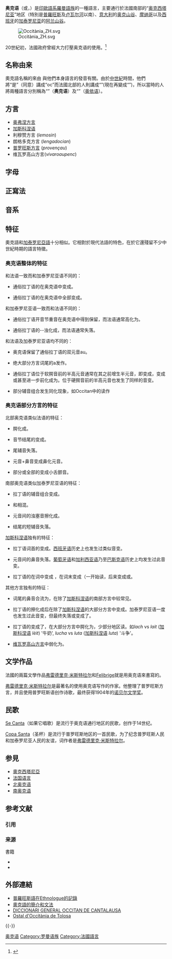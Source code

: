 {{Infobox Language
|name=奥克语
|nativename={{lang|oc|''occitan'', ''lenga d'òc'', ''provençal''}}
|familycolor=印欧语系
|states=[[法国|法国]]、[[加泰罗尼亚|加泰罗尼亚]]、[[意大利|意大利]]
|speakers=約在{{sigfig|110,000|1}}到{{sigfig|789,000|1}}之間
|date=2007–2012
|ref=<ref name=bernissan>Fabrice BERNISSAN (2012). "Combien l'occitan compte de locuteurs en 2012 ?", ''Revue de Linguistique Romane'', 76 (12/2011-07/2012), pp. 467-512</ref><ref name=martel>-{« De fait, le nombre des locuteurs de l’occitan a pu être estimé par l’INED dans un premier temps à 526 000 personnes, puis à 789 000, »}- ("In fact, the number of occitan speakers was estimated by the French Demographics Institute at 526,000 people, then 789,000") Philippe Martel, "Qui parle occitan ?" in [http://www.dglf.culture.gouv.fr/Langues_et_cite/langues_cite10.pdf ''Langues et cité''] {{Wayback|url=http://www.dglf.culture.gouv.fr/Langues_et_cite/langues_cite10.pdf |date=20120316103535 }} n°10, December 2007.</ref>
|fam1=[[印欧语系|印欧语系]]
|fam2=[[意大利语族|意大利语族]]
|fam3=[[罗曼语族|罗曼语族]]
|fam4=[[西罗曼语支|西罗曼语支]]
|fam5=[[高卢-罗曼语支|高卢-罗曼语支]]
|fam6=[[奥克-罗曼语|奥克-罗曼语]]
|nation= {{flag|加泰罗尼亚}}
|iso1=oc|iso2=oci|iso3=oci
|lc1=oci|ld1=奥克语
}}
'''奥克语'''（{{lang-oc|Lenga d'òc}}或{{lang|oc|Occitan}}，{{IPA|[utsiˈta, u(t)siˈtaⁿ, u(t)siˈtɔ, ukʃiˈtɔ]|pron}}）是[[印歐語系|印歐語系]][[羅曼語族|羅曼語族]]的一種語言，主要通行於法國南部的“[[奥克西塔尼亚|奥克西塔尼亚]]”地区（特別是[[普羅旺斯|普羅旺斯]]及[[卢瓦尔河|卢瓦尔河]]以南）、[[意大利|意大利]]的[[奥克山谷|奥克山谷]]、[[摩纳哥|摩纳哥]]以及[[西班牙|西班牙]]的[[加泰罗尼亚|加泰罗尼亚]]的[[阿兰山谷|阿兰山谷]]。

[[File:Occitània_ZH.svg|thumb]]

20世紀初，法國政府曾經大力打壓奥克语的使用。<ref name=bbc01>{{Cite web |url=https://www.bbc.com/ukchina/simp/vert-tra-45848251 |title=欧西坦语——法国人曾禁止的语言 |date=2018-10-13 |website=bbc.com |access-date=2018-10-14 |archive-date=2021-01-18 |archive-url=https://web.archive.org/web/20210118132001/https://www.bbc.com/ukchina/simp/vert-tra-45848251 |dead-url=no }}</ref>

==名称由来==

奧克語名稱的來由<!--和“西方”(法語：{{lang|fr|Occidental}})無關，-->與他們本身語言的發音有關。由於[[中世紀|中世紀]]時間，他們將“是”（同意）講成“oc”而法國北部的人則講成“{{lang|fr|oïl}}”(現在再變成“{{lang|fr|oui}}”)，所以當時的人將兩種語言分別稱為“{{lang|oc|langue d'oc}}”（'''奥克语'''）及“{{lang|oc|Langue d'oïl}}”（[[奥依语|奥依语]]）。

==方言==

* [[奥弗涅方言|奥弗涅方言]] 
* [[加斯科涅语|加斯科涅语]]
* 利穆赞方言 (''lemosin'')
* 朗格多克方言 (''lengadocian'')
* [[普罗旺斯方言|普罗旺斯方言]] (''provençau'')
* 维瓦罗高山方言(''vivaroaupenc'')

==字母==

{{Alphabet oc}}

==正寫法==

==音系==

==特征==

奧克語和[[加泰罗尼亞語|加泰罗尼亞語]]十分相似。它相對於現代法語的特色，在於它還殘留不少中世紀時期的語言特徵。

===奥克语整体的特征===

和法语一致而和加泰罗尼亚语不同的：

* 通俗拉丁语的{{IPA|/u/}}在奥克语中变成{{IPA|/y/}}。

* 通俗拉丁语的{{IPA|/o/}}在奥克语中全部变成{{IPA|/u/}}。

和加泰罗尼亚语一致而和法语不同的：

* 通俗拉丁语开音节重音{{IPA|/a/}}在奥克语中得到保留，而法语通常高化为{{IPA|/ɛ/}}。

* 通俗拉丁语的-{{smallcaps|t}}-浊化成{{IPA|/d/}}，而法语通常失落。

和法语及加泰罗尼亚语均不同的：

* 奥克语保留了通俗拉丁语的双元音au{{IPA|/aw/}}。

* 绝大部分方言词尾的a发作{{IPA|/ɔ/}}。

* 通俗拉丁语位于软腭音前的半高元音通常在其之前增生半元音，即{{IPA|/ɛ/}}变成{{IPA|/jɛ/}}，{{IPA|/ɔ/}}变成{{IPA|/wɔ/}}或{{IPA|/wɛ/}}甚至进一步前化成为{{IPA|[wœ], [œ], [ɛ]}}。位于硬腭音前的半高元音也发生了同样的音变。

* 部分辅音组合发生同化现象，如Occitan中的{{angle bracket|cc}}读作{{IPA|/ts/}}

===奥克语部分方言的特征===

北部奥克语类似法语的特征：

* {{smallcaps|ca-, ga-}}腭化成{{IPA|/tʃa, dʒa/}}。

* 音节结尾的{{IPA|/l/}}变成{{IPA|/w/}}。

* 尾辅音失落。

* 元音+鼻音变成鼻化元音。

* 部分或全部的{{angle bracket|r}}变成小舌颤音。

南部奥克语类似加泰罗尼亚语的特征：

* 拉丁语的辅音组合{{smallcaps|-mb-,-nd-}}变成{{IPA|/m, n/}}。

* {{IPA|/b/}} 和{{IPA|/v/}}相混。

* 元音间的浊塞音{{IPA|/b d ɡ/}}擦化成{{IPA|[β ð ɣ]}}。

* 结尾的短辅音{{IPA|/n/}}失落。

[[加斯科涅语|加斯科涅语]]独有的特征：

* 拉丁语词首的{{IPA|/f/}}变成{{IPA|/h/}}。[[西班牙语|西班牙语]]历史上也发生过类似音变。

* 元音间的鼻音{{IPA|/n/}}失落。[[葡萄牙语|葡萄牙语]]和[[加利西亚语|加利西亚语]]乃至[[巴斯克语|巴斯克语]]历史上均发生过此音变。

* 拉丁语的{{smallcaps|-ll-}}在词中变成{{angle bracket|r}} {{IPA|/ɾ/}}，在词末变成{{angle bracket|th}}（一开始读{{IPA|/c/}}，后来变成{{IPA|/t/}}或{{IPA|/tʃ/}}。

其他方言独有的特征：

* 词尾的鼻音合流为{{IPA|/ŋ/}}，在除了[[加斯科涅语|加斯科涅语]]的南部方言中较常见。

* 拉丁语的{{smallcaps|-d-}}擦化成{{IPA|/ð/}}后在除了[[加斯科涅语|加斯科涅语]]的大部分方言中变成{{IPA|/z/}}。加泰罗尼亚语一度也发生过此音变，但最终失落或变成了{{IPA|/w/}}。

* 拉丁语的{{smallcaps|-ct-}}变成了{{IPA|/jt/}}，在大部分方言中腭化为{{IPA|/tʃ/}}，少部分地区读{{IPA|/(j)t/}}。如''lach'' vs ''lait'' ([[加斯科涅语|加斯科涅语]] ''lèit'') '牛奶', ''lucha'' vs ''luta'' ([[加斯科涅语|加斯科涅语]] ''luta'') '斗争'。

* [[维瓦罗高山方言|维瓦罗高山方言]]中{{IPA|/l/}}弱化为{{IPA|/r/}}。

==文学作品==

法國的兩篇文學作品[[弗雷德里克·米斯特拉尔|弗雷德里克·米斯特拉尔]]和[[Felibrige|Felibrige]]就是用奥克语來書寫的。

[[弗雷德里克·米斯特拉尔|弗雷德里克·米斯特拉尔]]是最著名的使用奥克语写作的作家。他整理了普罗旺斯方言，并且使用普罗旺斯语创作诗歌，最终获得1904年的[[诺贝尔文学奖|诺贝尔文学奖]]。

==民歌==

[[Se_Canta|Se Canta]]（如果它唱歌）是流行于奥克语通行地区的民歌，创作于14世纪。

[[Copa_Santa|Copa Santa]]（圣杯）是流行于普罗旺斯地区的一首民歌，为了纪念普罗旺斯人民和加泰罗尼亚人民的友谊，词作者是[[弗雷德里克·米斯特拉尔|弗雷德里克·米斯特拉尔]]。

== 参見 ==
* [[奧克西塔尼亞|奧克西塔尼亞]]
* [[法国语言|法国语言]]
* [[北奥克语|北奥克语]]
* [[南奥克语|南奥克语]]

== 参考文献==
=== 引用 ===
{{Reflist}}

=== 来源 ===
; 書籍
{{refbegin}}
* {{cite book | last=Anglade | first=Joseph | year=1921 | title=Grammaire de l'ancien provençal ou ancienne langue d'oc: phonétique et morphologie | publisher=C. Klincksieck | location=Paris | url=http://gallica.bnf.fr/ark:/12148/bpt6k255748j/f3.image | language=fr | ref=harv | access-date=2014-02-08 | archive-date=2021-01-18 | archive-url=https://web.archive.org/web/20210118132007/https://gallica.bnf.fr/ark:/12148/bpt6k255748j/f3.image | dead-url=no }}
* {{cite book | last=Ford | first=Harry Egerton | year=1921 | title=Mordern Provençal phonology and morphology | publisher=Columbia University Press |location = New York | url = https://archive.org/details/modernprovenal00fordrich | language=en | ref=harv }}
{{refend}}

== 外部連結 ==
{{interWiki|code=oc}}
* [http://www.ethnologue.com/show_language.asp?code=oci 普羅旺斯語在Ethnologue的記錄]{{Wayback|url=http://www.ethnologue.com/show_language.asp?code=oci |date=20090903214416 }}
* [https://web.archive.org/web/20040406043639/http://orbilat.com/Modern_Romance/Gallo-Romance/Occitan/index.html 奧克語的簡介和文法]
* [http://amourdelire.free.fr/diccionari/ DICCIONARI GENERAL OCCITAN DE CANTALAUSA]{{Wayback|url=http://amourdelire.free.fr/diccionari/ |date=20070108092407 }}
* [http://www.ostaldoccitania.net Ostal d'Occitània de Tolosa]{{Wayback|url=http://www.ostaldoccitania.net/ |date=20110106193621 }}{{oc}}{{fr}}

{{-}}
{{羅曼語族}}

{{Authority control}}

[[Category:奥克语|]]
[[Category:罗曼语族|Category:罗曼语族]]
[[Category:法國語言|Category:法國語言]]